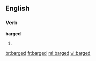 ==English==

===Verb===
'''barged'''

# {{past of|[[barge]]}}

{{anagrams:en/abdegr}}
[[br:barged]]
[[fr:barged]]
[[ml:barged]]
[[vi:barged]]